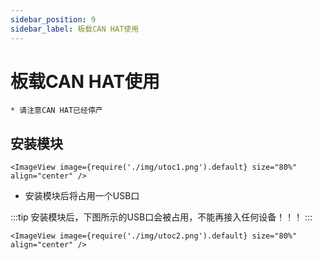 ```yaml
---
sidebar_position: 9
sidebar_label: 板载CAN HAT使用
---
```



# 板载CAN HAT使用

    * 请注意CAN HAT已经停产

## 安装模块

    <ImageView image={require('./img/utoc1.png').default} size="80%" align="center" />

* 安装模块后将占用一个USB口

:::tip
安装模块后，下图所示的USB口会被占用，不能再接入任何设备！！！
:::

    <ImageView image={require('./img/utoc2.png').default} size="80%" align="center" />
